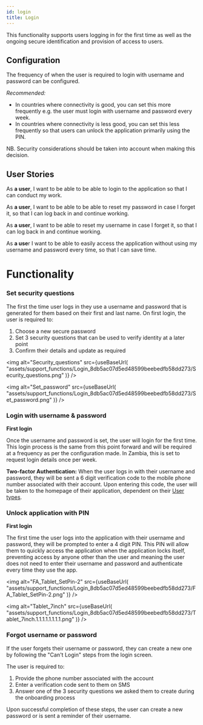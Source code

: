 ```yaml
---
id: login
title: Login
---
```



This functionality supports users logging in for the first time as well as the ongoing secure identification and provision of access to users.

## Configuration

The frequency of when the user is required to login with username and password can be configured.

_Recommended:_

- In countries where connectivity is good, you can set this more frequently e.g. the user must login with username and password every week.
- In countries where connectivity is less good, you can set this less frequently so that users can unlock the application primarily using the PIN.

NB. Security considerations should be taken into account when making this decision.

## User Stories

As **a user**, I want to be able to be able to login to the application so that I can conduct my work.

As **a user**, I want to be able to be able to reset my password in case I forget it, so that I can log back in and continue working.

As **a user**, I want to be able to reset my username in case I forget it, so that I can log back in and continue working.

As **a use**r I want to be able to easily access the application without using my username and password every time, so that I can save time.

# Functionality

### Set security questions

The first the time user logs in they use a username and password that is generated for them based on their first and last name. On first login, the user is required to:

1. Choose a new secure password
2. Set 3 security questions that can be used to verify identity at a later point
3. Confirm their details and update as required

<img
  alt="Security_questions"
  src={useBaseUrl(
    "assets/support_functions/Login_8db5ac07d5ed48599beebedfb58dd273/Security_questions.png"
  )}
/>

<img
  alt="Set_password"
  src={useBaseUrl(
    "assets/support_functions/Login_8db5ac07d5ed48599beebedfb58dd273/Set_password.png"
  )}
/>

### Login with username & password

**First login**

Once the username and password is set, the user will login for the first time. This login process is the same from this point forward and will be required at a frequency as per the configuration made. In Zambia, this is set to request login details once per week.

**Two-factor Authentication:** When the user logs in with their username and password, they will be sent a 6 digit verification code to the mobile phone number associated with their account. Upon entering this code, the user will be taken to the homepage of their application, dependent on their [User types](../system_overview/user_types/overviewUserTypes).

### Unlock application with PIN

**First login**

The first time the user logs into the application with their username and password, they will be prompted to enter a 4 digit PIN. This PIN will allow them to quickly access the application when the application locks itself, preventing access by anyone other than the user and meaning the user does not need to enter their username and password and authenticate every time they use the app.

<img
  alt="FA_Tablet_SetPin-2"
  src={useBaseUrl(
    "assets/support_functions/Login_8db5ac07d5ed48599beebedfb58dd273/FA_Tablet_SetPin-2.png"
  )}
/>

<img
  alt="Tablet_7inch"
  src={useBaseUrl(
    "assets/support_functions/Login_8db5ac07d5ed48599beebedfb58dd273/Tablet_7inch.1.1.1.1.1.1.1.1.png"
  )}
/>

### Forgot username or password

If the user forgets their username or password, they can create a new one by following the "Can't Login" steps from the login screen.

The user is required to:

1. Provide the phone number associated with the account
2. Enter a verification code sent to them on SMS
3. Answer one of the 3 security questions we asked them to create during the onboarding process

Upon successful completion of these steps, the user can create a new password or is sent a reminder of their username.
